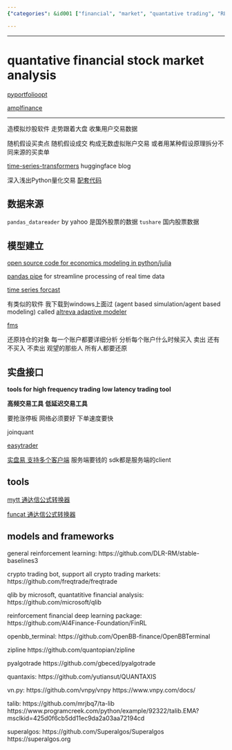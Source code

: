 ```yaml
---
{"categories": &id001 ["financial", "market", "quantative trading", "RL", "stock market", "trading"], "category": "Stock Market Analysis", "date": "2022-06-09 06:38:29", "description": "This article provides an overview of popular Python libraries and frameworks for stock market analysis, trading software development, and high-frequency/low latency trading. It covers tools such as Altreva Adaptive Modeler, fms, MyTT, funcat, stable-baselines3, crypto trading bots, qlib, FinRL, OpenBBTerminal, Zipline, and Pyalgotrade, which can be used for tasks like data preprocessing, algorithm development, backtesting, and live trading. The article aims to help developers choose the right tool or combination of tools based on their specific needs.", "tags": *id001, "title": "quantatitive financial stock market analysis"}

---
```


------

# quantative financial stock market analysis

[pyportfolioopt](https://github.com/robertmartin8/PyPortfoiloOpt)

[amplfinance](https://github.com/ampl/amplpyfinance)

----

造模拟炒股软件 走势跟着大盘 收集用户交易数据

随机假设买卖点 随机假设成交 构成无数虚拟账户交易 或者用某种假设原理拆分不同来源的买卖单

[time-series-transformers](https://huggingface.co/blog/time-series-transformers) huggingface blog

深入浅出Python量化交易 [配套代码](https://www.wqyunpan.com/resourceDetail.html?id=257365&openId=oUgl9wSv5p1X-HH-MnP4jFvTIlHM&qrcodeId=219912&sign=ZTVkOGM1MGRhZDJjLTE2NjE3NjA4MDQyNzQ=)

## 数据来源

`pandas_datareader` by yahoo 是国外股票的数据
`tushare` 国内股票数据


## 模型建立

[open source code for economics modeling in python/julia](https://quantecon.org/)

[pandas pipe](https://sinyi-chou.github.io/python-pandas-pipe/#:~:text=Pipe%20is%20a%20method%20in%20pandas.DataFrame%20capable%20of,can%20be%20combined%20with%20method%20chaining%20without%20nesting.) for streamline processing of real time data

[time series forcast](https://zhuanlan.zhihu.com/p/385094015)

有类似的软件 我下载到windows上面过 (agent based simulation/agent based modeling) called [altreva adaptive modeler]()

[fms](https://pythonhosted.org/fms/)

还原持仓的对象 每一个账户都要详细分析 分析每个账户什么时候买入 卖出 还有不买入 不卖出 观望的那些人 所有人都要还原

## 实盘接口

**tools for high frequency trading** **low latency trading tool**

**高频交易工具** **低延迟交易工具**

要抢涨停板 网络必须要好 下单速度要快

joinquant

[easytrader](https://github.com/shidenggui/easytrader)

[实盘易 支持多个客户端](http://www.iguuu.com/e) 服务端要钱的 sdk都是服务端的client

## tools

[mytt 通达信公式转换器](https://github.com/mpquant/MyTT)

[funcat 通达信公式转换器](https://github.com/cedricporter/funcat)

## models and frameworks

general reinforcement learning:
https://github.com/DLR-RM/stable-baselines3

crypto trading bot, support all crypto trading markets:
https://github.com/freqtrade/freqtrade

qlib by microsoft, quantatitive financial analysis:
https://github.com/microsoft/qlib

reinforcement financial deep learning package:
https://github.com/AI4Finance-Foundation/FinRL

openbb_terminal:
https://github.com/OpenBB-finance/OpenBBTerminal

zipline
https://github.com/quantopian/zipline

pyalgotrade
https://github.com/gbeced/pyalgotrade

quantaxis:
https://github.com/yutiansut/QUANTAXIS

vn.py:
https://github.com/vnpy/vnpy
https://www.vnpy.com/docs/

talib:
https://github.com/mrjbq7/ta-lib
https://www.programcreek.com/python/example/92322/talib.EMA?msclkid=425d0f6cb5dd11ec9da2a03aa72194cd

superalgos:
https://github.com/Superalgos/Superalgos
https://superalgos.org

